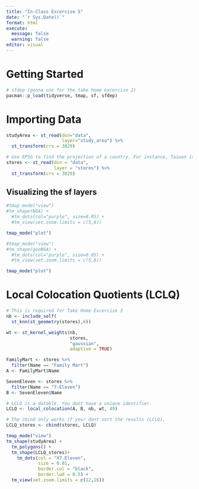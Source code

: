 ```yaml
---
title: "In-Class Excercise 5"
date: "`r Sys.Date()`"
format: html
execute:
  message: false
  warning: false
editor: visual
---
```


# Getting Started

```r
# sfdep (gonna use for the take home excercise 2)
pacman::p_load(tidyverse, tmap, sf, sfdep)
```

# Importing Data

```r
studyArea <- st_read(dsn="data",
                     layer="study_area") %>%
  st_transform(crs = 3829)
```

```r
# Use EPSG to find the projection of a country. For instance, Taiwan is EPSG:3829
stores <- st_read(dsn = "data",
                  layer = "stores") %>%
  st_transform(crs = 3829)
```

## Visualizing the sf layers

```r
#tmap_mode("view")
#tm_shape(NGA) +
  #tm_dots(col="purple", size=0.05) + 
  #tm_view(set.zoom.limits = c(5,8))
```

```r
tmap_mode("plot")
```

```r
#tmap_mode("view")
#tm_shape(geoNGA) +
  #tm_dots(col="purple", size=0.05) + 
  #tm_view(set.zoom.limits = c(5,8))
```

```r
tmap_mode("plot")
```

# Local Colocation Quotients (LCLQ)

```r
# This is required for Take Home Excercise 3
nb <- include_self(
  st_knn(st_geometry(stores),6))

wt <- st_kernel_weights(nb,
                        stores,
                        "gaussian",
                        adaptive = TRUE)

FamilyMart <- stores %>%
  filter(Name == "Family Mart")
A <- FamilyMart$Name

SevenEleven <- stores %>%
  filter(Name == "7-Eleven")
B <- SevenEleven$Name

# LCLQ is a datable. You dont have a unique identifier.
LCLQ <- local_colocation(A, B, nb, wt, 49)

# The cbind only works if your dont sort the results (LCLQ). 
LCLQ_stores <- cbind(stores, LCLQ)

```

```r
tmap_mode("view")
tm_shape(studyArea) + 
  tm_polygons() + 
  tm_shape(LCLQ_stores)+
    tm_dots(col = "X7.Eleven",
            size = 0.01,
            border.col = "black",
            border.lwd = 0.5) + 
  tm_view(set.zoom.limits = c(12,16))

```
